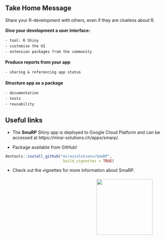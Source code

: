 ## Take Home Message

Share your R-development with others, even if they are clueless about R.

<div style="line-height: 1.5 !important;">

**Give your development a user interface:**

    - tool: R Shiny
    - customise the UI
    - extension packages from the community

**Produce reports from your app**

    - sharing & referencing app status

**Structure app as a package**

    - documentation
    - tests
    - reusability

</div>

## Useful links

* The **SmaRP** Shiny app is deployed to Google Cloud Platform and can be accessed at https://mirai-solutions.ch/apps/smarp/.

* Package available from GitHub!

``` r
devtools::install_github("miraisolutions/SmaRP", 
                          build_vignettes = TRUE)
```

* Check out the vignettes for more information about SmaRP.

<div style="margin-top:20px; margin-right:30px;">
<img src="./SmaRPSticker.png" height="180px !important;"  align="right"/>
</div>
